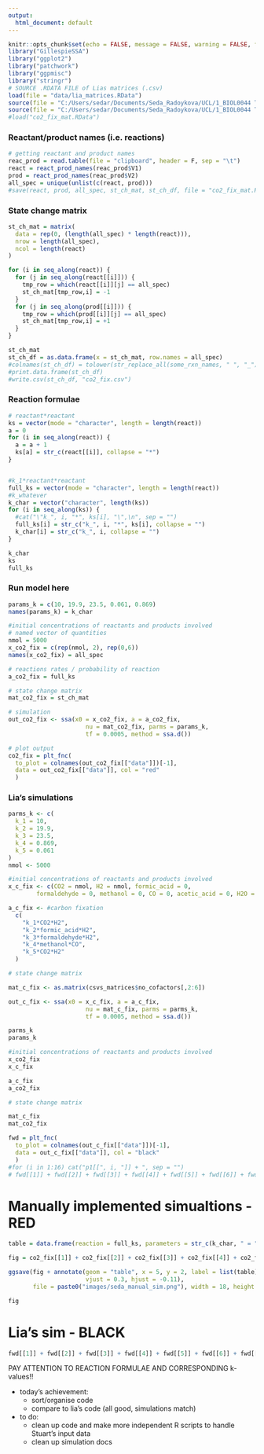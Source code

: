 ```yaml
---
output:
  html_document: default
---
```


```r
knitr::opts_chunk$set(echo = FALSE, message = FALSE, warning = FALSE, fig.pos = "!H", out.extra = "")
library("GillespieSSA")
library("ggplot2")
library("patchwork")
library("ggpmisc")
library("stringr")
# SOURCE .RDATA FILE of Lias matrices (.csv)
load(file = "data/lia_matrices.RData")
source(file = "C:/Users/sedar/Documents/Seda_Radoykova/UCL/1_BIOL0044 Th_Yr_Pr/stochastic_simulations/dependencies/plt_fnc.R") # plotting function
source(file = "C:/Users/sedar/Documents/Seda_Radoykova/UCL/1_BIOL0044 Th_Yr_Pr/stochastic_simulations/dependencies/react_prod_names.R")
#load("co2_fix_mat.RData")
```


### Reactant/product names (i.e. reactions)

```r
# getting reactant and product names 
reac_prod = read.table(file = "clipboard", header = F, sep = "\t")
react = react_prod_names(reac_prod$V1)
prod = react_prod_names(reac_prod$V2)
all_spec = unique(unlist(c(react, prod)))
#save(react, prod, all_spec, st_ch_mat, st_ch_df, file = "co2_fix_mat.RData")
```

### State change matrix

```r
st_ch_mat = matrix(
  data = rep(0, (length(all_spec) * length(react))),
  nrow = length(all_spec),
  ncol = length(react)
)

for (i in seq_along(react)) {
  for (j in seq_along(react[[i]])) {
    tmp_row = which(react[[i]][j] == all_spec)
    st_ch_mat[tmp_row,i] = -1 
  }
  for (j in seq_along(prod[[i]])) {
    tmp_row = which(prod[[i]][j] == all_spec)
    st_ch_mat[tmp_row,i] = +1 
  }
}

st_ch_mat
st_ch_df = as.data.frame(x = st_ch_mat, row.names = all_spec)
#colnames(st_ch_df) = tolower(str_replace_all(some_rxn_names, " ", "_"))
#print.data.frame(st_ch_df)
#write.csv(st_ch_df, "co2_fix.csv")
```


### Reaction formulae

```r
# reactant*reactant 
ks = vector(mode = "character", length = length(react))
a = 0
for (i in seq_along(react)) {
  a = a + 1
  ks[a] = str_c(react[[i]], collapse = "*")
}


#k_1*reactant*reactant
full_ks = vector(mode = "character", length = length(react))
#k_whatever
k_char = vector("character", length(ks))
for (i in seq_along(ks)) {
  #cat("\"k_", i, "*", ks[i], "\",\n", sep = "")
  full_ks[i] = str_c("k_", i, "*", ks[i], collapse = "")
  k_char[i] = str_c("k_", i, collapse = "")
}
```

```r
k_char
ks
full_ks
```


### Run model here  

```r
params_k = c(10, 19.9, 23.5, 0.061, 0.869)
names(params_k) = k_char
```

```r
#initial concentrations of reactants and products involved 
# named vector of quantities 
nmol = 5000
x_co2_fix = c(rep(nmol, 2), rep(0,6))
names(x_co2_fix) = all_spec
```

```r
# reactions rates / probability of reaction
a_co2_fix = full_ks
```

```r
# state change matrix
mat_co2_fix = st_ch_mat

# simulation
out_co2_fix <- ssa(x0 = x_co2_fix, a = a_co2_fix, 
                      nu = mat_co2_fix, parms = params_k, 
                      tf = 0.0005, method = ssa.d())
```

```r
# plot output
co2_fix = plt_fnc(
  to_plot = colnames(out_co2_fix[["data"]])[-1], 
  data = out_co2_fix[["data"]], col = "red"
  )
```


### Lia's simulations

```r
parms_k <- c(
  k_1 = 10,
  k_2 = 19.9,
  k_3 = 23.5,
  k_4 = 0.869,
  k_5 = 0.061
) 
nmol <- 5000

#initial concentrations of reactants and products involved 
x_c_fix <- c(CO2 = nmol, H2 = nmol, formic_acid = 0,
        formaldehyde = 0, methanol = 0, CO = 0, acetic_acid = 0, H2O = 0) 

a_c_fix <- #carbon fixation
  c(
    "k_1*CO2*H2",
    "k_2*formic_acid*H2",
    "k_3*formaldehyde*H2",
    "k_4*methanol*CO",
    "k_5*CO2*H2"
  )

# state change matrix

mat_c_fix <- as.matrix(csvs_matrices$no_cofactors[,2:6])

out_c_fix <- ssa(x0 = x_c_fix, a = a_c_fix, 
                      nu = mat_c_fix, parms = parms_k, 
                      tf = 0.0005, method = ssa.d())
```

``` r
parms_k
params_k

#initial concentrations of reactants and products involved 
x_co2_fix
x_c_fix 

a_c_fix 
a_co2_fix

# state change matrix

mat_c_fix 
mat_co2_fix
```

```r
fwd = plt_fnc(
  to_plot = colnames(out_c_fix[["data"]])[-1], 
  data = out_c_fix[["data"]], col = "black"
  )
#for (i in 1:16) cat("p1[[", i, "]] + ", sep = "")
# fwd[[1]] + fwd[[2]] + fwd[[3]] + fwd[[4]] + fwd[[5]] + fwd[[6]] + fwd[[7]] + fwd[[8]]
```


# Manually implemented simualtions - RED
```r
table = data.frame(reaction = full_ks, parameters = str_c(k_char, " = ", params_k))

fig = co2_fix[[1]] + co2_fix[[2]] + co2_fix[[3]] + co2_fix[[4]] + co2_fix[[5]] + co2_fix[[6]] + co2_fix[[7]] + co2_fix[[8]]

ggsave(fig + annotate(geom = "table", x = 5, y = 2, label = list(table), 
                      vjust = 0.3, hjust = -0.11),
       file = paste0("images/seda_manual_sim.png"), width = 18, height = 13, units = "cm")

fig
```

# Lia's sim - BLACK

```r
fwd[[1]] + fwd[[2]] + fwd[[3]] + fwd[[4]] + fwd[[5]] + fwd[[6]] + fwd[[7]] + fwd[[8]]
```

PAY ATTENTION TO REACTION FORMULAE AND CORRESPONDING k-values!! 

- today's achievement: 
  - sort/organise code
  - compare to lia's code (all good, simulations match)
- to do: 
  - clean up code and make more independent R scripts to handle Stuart's input data
  - clean up simulation docs 


